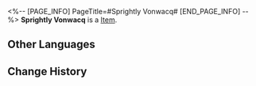 <%-- [PAGE_INFO]
PageTitle=#Sprightly Vonwacq#
[END_PAGE_INFO] --%>
{{Item Infobox
|id          = 83084
|image       = Item Sprightly Vonwacq.png
|type        = 
|invCategory = 
|rarity      = 5
|effect      = 
|description = 
|source1     = [[Simulated Universe]]: World 4 - Immersion Device Redemption
}}
'''Sprightly Vonwacq''' is a [[Item]].

==Other Languages==
{{Other Languages
|en   = Sprightly Vonwacq
|zhs  = 生命的翁瓦克
|zht  = 生命的翁瓦克
|ja   = 生命のウェンワーク
|ko   = 생명의 바커 공
|es   = Vonwacq el vivaz
|fr   = La vie sur Vonwacq
|ru   = Живой Вонвак
|th   = Sprightly Vonwacq
|vi   = Vonwacq Hoạt Bát
|de   = Lebhaftes Vonwacq
|id   = Sprightly Vonwacq
|pt   = Vonwacq Vivaz
}}

==Change History==
{{Change History|1.0}}